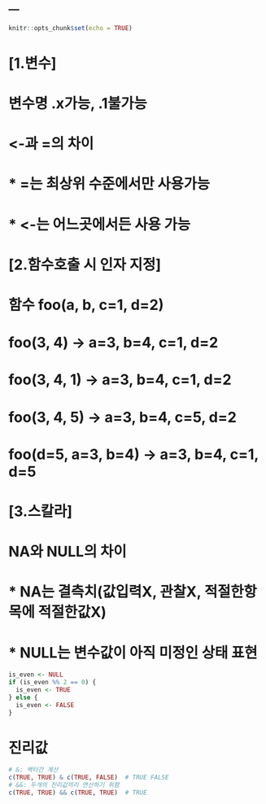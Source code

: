 ---
---

```r
knitr::opts_chunk$set(echo = TRUE)
```

# [1.변수]
# 변수명 .x가능, .1불가능

# <-과 =의 차이
#   * =는 최상위 수준에서만 사용가능
#   * <-는 어느곳에서든 사용 가능

# [2.함수호출 시 인자 지정]
# 함수 foo(a, b, c=1, d=2)
# foo(3, 4) -> a=3, b=4, c=1, d=2
# foo(3, 4, 1) -> a=3, b=4, c=1, d=2
# foo(3, 4, 5) -> a=3, b=4, c=5, d=2
# foo(d=5, a=3, b=4) -> a=3, b=4, c=1, d=5

# [3.스칼라]
# NA와 NULL의 차이
#   * NA는 결측치(값입력X, 관찰X, 적절한항목에 적절한값X)
#   * NULL는 변수값이 아직 미정인 상태 표현
```r
is_even <- NULL
if (is_even %% 2 == 0) {
  is_even <- TRUE
} else {
  is_even <- FALSE
}
```

# 진리값
```r
# &: 백터간 계산
c(TRUE, TRUE) & c(TRUE, FALSE)  # TRUE FALSE
# &&: 두개의 진리값끼리 연산하기 위함
c(TRUE, TRUE) && c(TRUE, TRUE)  # TRUE

```

# 
# 
# 
# 
# 
# 
# 
# 
# 
# 
# 
# 
# 
# 
# 
# 
# 
# 
# 
# 
# 

```r

```

```r

```

```r

```

```r

```

```r

```

```r

```

```r

```

```r

```

```r

```

```r

```

```r

```

```r

```
